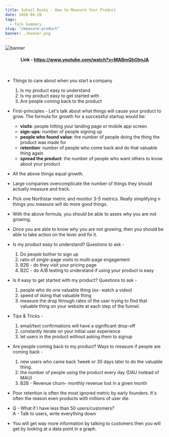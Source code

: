 ```yaml
---
title: Suhail Doshi - How to Measure Your Product
date: 2020-04-28
tags:
  - Talk Summary
slug: "/measure-product"
banner: ./banner.png
---
```


![banner](./banner.png)
#### **<center>Link - <ins>https://www.youtube.com/watch?v=MABmQhOlmJA</ins></center>**
<br/>

- Things to care about when you start a company
    1. Is my product easy to understand
    2. Is my product easy to get started with
    3. Are people coming back to the product

- First-principles - Let's talk about what things will cause your product to grow. The formula for growth for a successful startup would be:
    - **visits**: people hitting your landing page or mobile app screen
    - **sign-ups**: number of people signing up
    - **people who found value**: the number of people doing the thing the product was made for
    - **retention**: number of people who come back and do that valuable thing again
    - **spread the product**: the number of people who want others to know about your product

- All the above things equal growth.

- Large companies overcomplicate the number of things they should actually measure and track.

- Pick one Northstar metric and monitor 3-5 metrics. Really simplifying n things you measure will do more good things.

- With the above formula, you should be able to asses why you are not growing.

- Once you are able to know why you are not growing, then you should be able to take action on the lever and fix it.

- Is my product easy to understand? Questions to ask - 
    1. Do people bother to sign up
    2. ratio of single-page visits to multi-page engagement
    3. B2B - do they visit your pricing page
    4. B2C - do A/B testing to understand if using your product is easy

- Is it easy to get started with my product? Questions to ask -
    1. people who do one valuable thing (ex- watch a video)
    2. speed of doing that valuable thing
    3. measure the drop through rates of the user trying to find that valuable thing on your website at each step of the funnel.

- Tips & Tricks -
    1. email/text confirmations will have a significant drop-off
    2. constantly iterate on your initial user experience
    3. let users in the product without asking them to signup

- Are people coming back to my product? Ways to measure if people are coming back -
    1. new users who came back 1week or 30 days later to do the valuable thing.
    2. the number of people using the product every day (DAU instead of MAU)
    3. B2B - Revenue churn- monthly revenue lost in a given month

- Poor retention is often the most ignored metric by early founders. It's often the reason even products with millions of user die.

- Q - What if I have less than 50 users/customers? <br/>
A - Talk to users, write everything down

- You will get way more information by talking to customers then you will get by looking at a data point in a graph.

